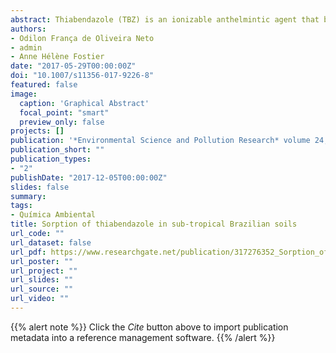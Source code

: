 ---
abstract: Thiabendazole (TBZ) is an ionizable anthelmintic agent that belongs to the class of benzimidazoles. It is widely used in veterinary medicine and as a fungicide in agriculture. Sorption and desorption are important processes influencing transport, transformation, and bioavailability of xenobiotic compounds in soils; data related to sorption capacity are therefore needed for environmental risk assessments. The aim of this work was to assess the sorption potential of TBZ in four Brazilians soils (sandy, sandy-clay, and clay soils), using batch equilibrium experiments at three pH ranges (2.3–3.0, 3.8–4.2, and 5.5–5.7). The Freundlich sorption coefficient (KF) ranged from 9.0 to 58 μg$^{1–1/n}$ (mL)$^{1/n}$ g$^{−1}$, with higher values generally observed at the lower pH ranges (2.3–3.0 and 3.8–4.2) and for clay soils. The highest organic carbon-normalized sorption coefficients (K$_{OC}$) obtained at pH 3.8–5.7 (around the natural pH range of 4.1–5.0) for both clay soils and sandy-clay soil were 3255 and 2015 mL g$^{−1}$, respectively. The highest correlations K$_F$ vs SOM (r = 0.70) and K$_F$ vs clay content (r = 0.91) were observed at pH 3.8–4.2. Our results suggest that TBZ sorption/desorption is strongly pH dependent and that its mobility could be higher in the studied soils than previously reported in soils from temperate regions.
authors:
- Odilon França de Oliveira Neto
- admin
- Anne Hélène Fostier
date: "2017-05-29T00:00:00Z"
doi: "10.1007/s11356-017-9226-8"
featured: false
image:
  caption: 'Graphical Abstract'
  focal_point: "smart"
  preview_only: false
projects: []
publication: '*Environmental Science and Pollution Research* volume 24, pages 16503–16512 (2017)'
publication_short: ""
publication_types:
- "2"
publishDate: "2017-12-05T00:00:00Z"
slides: false
summary: 
tags:
- Química Ambiental
title: Sorption of thiabendazole in sub-tropical Brazilian soils
url_code: ""
url_dataset: false
url_pdf: https://www.researchgate.net/publication/317276352_Sorption_of_thiabendazole_in_sub-tropical_Brazilian_soils
url_poster: ""
url_project: ""
url_slides: ""
url_source: ""
url_video: ""
---

{{% alert note %}}
Click the *Cite* button above  to import publication metadata into a reference management software.
{{% /alert %}}

<!--{{% alert note %}}
Click the *Slides* button above to demo Academic's Markdown slides feature.
{{% /alert %}}-->

